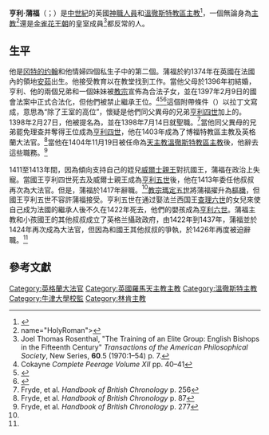 {{NoteTA
|1=zh-hant:瑪爾定; zh-hans:玛尔定; zh-hk:瑪定一世;
}}
{{Infobox Christian leader
| type = Cardinal
| honorific-prefix =
| name = 亨利·蒲福<br />Henry Beaufort
| honorific-suffix = 
| title = [[温彻斯特主教|天主教溫徹斯特教區主教]]
| image = Cardinal henry beaufort.jpg
| caption = 亨利·蒲福
| province = [[坎特伯雷教省|坎特伯雷]]
| term_start = 1404年
| term_end = 1447年
| predecessor = [[威克姆的威廉|威克姆的威廉]]
| successor = [[威廉·韋恩弗雷特|威廉·韋恩弗雷特]]
| other_post =
<!---------- Orders ---------->
| ordination = 
| ordinated_by =
| consecration = 1398年7月14日
| consecrated_by = 
| cardinal = 1426年5月24日
| created_cardinal_by = [[教宗瑪定五世|教宗瑪定五世]]
| rank =
<!---------- Personal details ---------->
| birth_name = 
| birth_date = 約1374年
| birth_place = [[法國|法國]][[安茹|安茹]][[Château_de_Beaufort|Château de Beaufort]]
| death_date = {{death date and age|1447|4|11|1374||}}
| death_place = [[英格蘭|英格蘭]][[溫徹斯特|溫徹斯特]][[沃夫西城堡|沃夫西城堡]]
| buried = [[溫徹斯特大教堂|溫徹斯特大教堂]]
| nationality = 
| religion = [[羅馬天主教|羅馬天主教]]
| residence = 
| parents = [[冈特的约翰|冈特的约翰]]和{{tsl|en|Katherine Swynford|凯瑟琳·斯温福德}}
| spouse = 
| children = 
| occupation = 
| profession = 
| previous_post = [[韋爾斯座堂|韋爾斯主教座堂總鐸]]（1397年－1398年）<br />{{link-en|牛津大學校監列表|List of chancellors of the University of Oxford|牛津大學校監}}（1397年－1399年）<br />{{link-en|林肯教區主教|Bishop of Lincoln}}（1398年－1405年）<br />[[英國大法官|英國大法官]]（1403年－1405年、1413年－1417年、1424年－1426年）
| alma_mater = 
| motto = 
| signature = 
| signature_alt = 
| coat_of_arms = Arms of John Beaufort, 1st Earl of Somerset.svg
| coat_of_arms_alt = 
}}

'''亨利·蒲福'''（{{lang-en|Henry Beaufort}}；{{bd|1374年||1447年|4月11日|catIdx=B}}）是[[中世紀|中世紀]]的英國[[神職人員|神職人員]]和[[温彻斯特主教|溫徹斯特教區主教]]<ref>{{CathEncy|wstitle=Henry Beaufort Plantagenet}}</ref>，一個無論身為[[主教|主教]]<ref>name="HolyRoman">{{cite web |last=Miranda |first=Salvador |title=Henry Beaufort |url=http://www.fiu.edu/~mirandas/bios1426.htm#Beaufort |work=The Cardinals of the Holy Roman Church |accessdate=19 April 2009 |archive-date=2017-12-11 |archive-url=https://web.archive.org/web/20171211014050/http://www2.fiu.edu/~mirandas/bios1426.htm#Beaufort |dead-url=no }}</ref>還是[[金雀花王朝|金雀花王朝]]的皇室成員<ref>Joel Thomas Rosenthal, "The Training of an Elite Group: English Bishops in the Fifteenth Century" ''Transactions of the American Philosophical Society'', New Series, '''60'''.5 (1970:1–54) p. 7.</ref>都反常的人。

==生平==
他是[[冈特的约翰|冈特的约翰]]和他情婦{{tsl|en|Katherine Swynford|凯瑟琳·斯温福德}}四個私生子中的第二個。蒲福於約1374年在英國在法國內的領地[[安茹|安茹]]出生。他接受教育以在教堂找到工作。當他父母於1396年初結婚，亨利、他的兩個兄弟和一個妹妹被[[教宗|教宗]]宣佈為合法子女，並在1397年2月9日的國會法案中正式合法化，但他們被禁止繼承王位。<ref name=CPXII40>Cokayne ''Complete Peerage Volume XII'' pp. 40–41</ref><ref>{{cite book |title=The English Cardinals |last1=Schofield |first1=Nicholas |last2=Skinner |first2=Gerald |year=2007 |publisher=Family Publications |location=Oxford |isbn=978-1-871217-65-0 |page=60 |pages= |url= |accessdate=}}</ref><ref>{{cite book |title=British Royalty |last=Williams |first=David |authorlink= |year=1996 |publisher=Cassell |location=London |isbn=0-304-34933-X |pages=240–241}}</ref>這個附帶條件（{{lang|la|excepta regali dignitate}}）以拉丁文寫成，意思為“除了王室的高位”，懷疑是他們同父異母的兄弟[[亨利四世_(英格兰)|亨利四世]]加上的。1398年2月27日，他被提名為{{link-en|林肯教區主教|Bishop of Lincoln}}，並在1398年7月14日就聖職。<ref name=Handbook256>Fryde, et al. ''Handbook of British Chronology'' p. 256</ref>當他同父異母的兄弟罷免理查并奪得王位成為[[亨利四世_(英格兰)|亨利四世]]，他在1403年成為了博福特教區主教及英格蘭大法官。<ref name=Handbook87>Fryde, et al. ''Handbook of British Chronology'' p. 87</ref>當他在1404年11月19日被任命為[[温彻斯特主教|天主教溫徹斯特教區主教]]後，他辭去這些職務。<ref name=Handbook277>Fryde, et al. ''Handbook of British Chronology'' p. 277</ref>

1411至1413年間，因為傾向支持自己的姪兒[[威爾士親王|威爾士親王]]對抗國王，蒲福在政治上失寵。當國王亨利四世死去及威爾士親王成為[[亨利五世_(英格兰)|亨利五世]]後，他在1413年委任他叔叔再次為大法官。但是，蒲福於1417年辭職。<ref name=Handbook87/>[[教宗瑪定五世|教宗瑪定五世]]將蒲福擢升為[[樞機|樞機]]，但國王亨利五世不容許蒲福接受。亨利五世在通过娶法兰西国王[[查理六世_(法兰西)|查理六世]]的女兒來使自己成为法國的繼承人後不久在1422年死去，他們的嬰孩成為[[亨利六世_(英格兰)|亨利六世]]。蒲福主教和小孩國王的其他叔叔成立了英格兰攝政政府，由1422年到1437年，蒲福並於1424年再次成為大法官，但因為和國王其他叔叔的爭執，於1426年再度被迫辭職。<ref name=Handbook87/>

==參考文獻==
{{reflist|2}}

{{Authority control}}
[[Category:英格蘭大法官|Category:英格蘭大法官]]
[[Category:英國羅馬天主教主教|Category:英國羅馬天主教主教]]
[[Category:溫徹斯特主教|Category:溫徹斯特主教]]
[[Category:牛津大學校監|Category:牛津大學校監]]
[[Category:林肯主教|Category:林肯主教]]